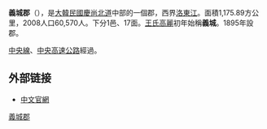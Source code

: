 {{otheruses|subject=大韩民国'''義城郡'''|other=其他'''義城郡'''|義城郡 (消歧義)}}
{{Infobox settlement
| name                    = 義城郡
| settlement_type         = [[韩国行政区划|郡]]
| translit_lang1          = [[韓語|韓語]]
| translit_lang1_type1    = [[諺文|諺文]]
| translit_lang1_info1    = 의성군
| translit_lang1_type2    = [[朝鮮漢字|漢字]]
| translit_lang1_info2    = 義城郡
| translit_lang1_type3    = {{nowrap|[[文化观光部2000年式|文化观光部2000年式]]}}
| translit_lang1_info3    = Uiseong-gun
| translit_lang1_type4    = {{nowrap|[[馬科恩-賴肖爾表記法|馬科恩-賴肖爾表記法]]}}
| translit_lang1_info4    = Ŭisŏng-gun
| image_skyline           = 빙계계곡 ( 2 ).jpg
| image_caption           = 氷溪溪谷
| image_flag              = Flag of Uiseong.svg
| image_map               = North Gyeongsang-Uiseong.svg
| map_caption             = 義城郡在韓國及慶尚北道的位置
| subdivision_type        = 國家
| subdivision_name        = {{ROK}}
| subdivision_type1       = [[朝鮮地區|地區]]
| subdivision_name1       = [[嶺南地方|嶺南地方]]
| subdivision_type2       = 省份
| subdivision_name2       = [[慶尚北道|慶尚北道]]
| parts_type              = 行政區劃
| parts                   = 1邑、17[[面_(行政區劃)|面]]
| area_total_km2          = 1175.89
| population_total        = 50,632
| population_density_km2  = auto
| population_as_of        = 2021年
| population_blank1_title = 方言
| population_blank1       = [[慶尚方言|慶尚方言]]
| governing_body          = 義城郡政府
| leader_title            = 郡守
| leader_name             = {{link-ko|金周秀|김주수 (1952년)}}
| leader_party            = {{PPP}}
| leader_title1           = 國會議員
| leader_name1            = {{link-ko|金熙國|김희국}}（{{PPP}}）
| blank_name              = 郡樹
| blank_info              = [[榉树|榉树]]
| blank1_name             = 郡花
| blank1_info             = [[山茱萸|山茱萸]]
| blank2_name             = 郡鳥
| blank2_info             = [[苍鹭|苍鹭]]
}}

'''義城郡'''（{{kor|諺=의성군|漢=義城郡|羅=Uiseong gun|f=y}}），是[[大韓民國|大韓民國]][[慶尚北道|慶尚北道]]中部的一個郡，西界[[洛東江|洛東江]]。面積1,175.89方公里，2008人口60,570人。下分1邑、17面。[[王氏高麗|王氏高麗]]初年始稱'''義城'''。1895年設郡。

[[中央線|中央線]]、[[中央高速公路_(韓國)|中央高速公路]]經過。

==外部链接==
* [http://cn.usc.go.kr/open_content/main_page/ 中文官網] {{Wayback|url=http://cn.usc.go.kr/open_content/main_page/ |date=20081005192653 }}

{{慶尚北道行政區劃}}

{{DEFAULTSORT:Uiseong-gun}}
[[Category:義城郡|]]